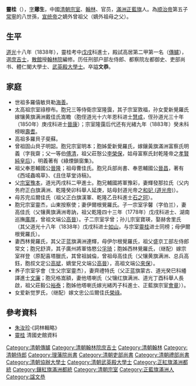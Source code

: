{{Refimprove|time=2022-04-03T05:01:07+00:00}}
{{满族姓名|[[爱新觉罗氏|爱新觉罗]]}}
'''靈桂'''（{{bd|1815年||1885年|catIdx=J金}}），[[表字|字]]'''薌生'''，中國[[清朝|清朝]][[宗室_(清朝)|宗室]]、[[翰林院|翰林]]、官员，[[正蓝旗|滿洲正藍旗]]人。為[[顺治帝|顺治帝]]第五子[[常颖|常寧]]的八世孫，[[溥仪|宣统帝]]之嫡外曾祖父（嫡外祖母之父）。

== 生平 ==
[[道光|道光]]十八年（1838年），靈桂考中[[戊戌|戊戌]]科進士，殿試高居第二甲第一名（[[傳臚|傳臚]]），選[[庶吉士|庶吉士]]，[[翰林院|散館]]授[[翰林院|翰林院]]編修。历任刑部户部左侍郎、都察院左都御史、吏部尚书、體仁閣大學士、[[武英殿大学士|武英殿大學士]]。卒謚'''文恭'''。

== 家庭 ==
*世祖多羅僖敏貝勒[[海善|海善]]。
*太高祖宗室祿穆布。胞兄三等侍衛宗室隆靄，其子宗室敦福，孙女愛新覺羅氏嫁镶黄旗满洲戴佳氏嵩瞻（胞侄道光十六年恩科进士[[慧成|慧成]]，侄孙道光三十年（1850年）庚戌科进士[[晉康|晉康]]）；宗室隆靄后代还有光緒九年（1883年）癸未科榜眼[[壽耆|壽耆]]。
*高祖多羅貝子斐蘇。
*曾祖固山貝子明韶。胞兄宗室明本；胞姊愛新覺羅氏，嫁鑲黃旗滿洲富察氏明義（字我齋；父一等伯[[傅清|傅清]]，祖父莊慤公[[李榮保|李榮保]]，姑母富察氏封乾隆帝之[[孝賢純皇后|孝賢純皇后]]），明義著有《綠煙鎖窗集》。
*祖父奉恩輔國公[[晉隆|晉隆]]；祖母曹佳氏。胞兄兵部尚書、奉恩輔國公[[晉昌|晉昌]]，著有《西域蟲鳴草》、《且住草堂诗稿》。
*父[[宗室豫本|宗室豫本]]，道光丙戌科二甲進士。胞兄輔國將軍豫彩，妻輝發那拉氏（父内务府正白旗满洲、乾隆癸卯科舉人延庚，姑母封道光帝之[[和妃_(道光帝)|和妃 (道光帝)]]）。
*母苏完瓜爾佳氏（祖父正白旗漢軍、乾隆乙丑科進士[[石之珂|石之珂]]）。
*胞兄宗室靈杰，山東按察使；妻伊爾根覺羅氏。子一宗室孚馨（字伯兰），妻高佳氏（父镶黄旗满洲粵訥，祖父乾隆四十三年（1778年）戊戌科进士、湖南巡撫[[廣厚|廣厚]]，曾祖文端公[[高晉|高晉]]）。子二宗室孚曾；孙儿宗室寶瑛，娶赫舍里氏（其父道光十八年（1838年）戊戌科进士[[如山|如山]]，与宗室[[靈桂|靈桂]]进士同榜；母伊爾根覺羅氏）。
*妻西林覺羅氏，其父正蓝旗满洲連輝，母伊尔根覺羅氏，祖父盛京工部左侍郎常文；胞兄舒濟，其子廣州將軍恪愍公[[孚琦|孚琦]]；胞姊西林覺羅氏，（继配）嫁宗室祥登（原配喜塔臘氏，其曾祖誠倫，曾祖母高佳氏（父镶黄旗满洲、总兵高鈺，胞叔文定公[[高斌|高斌]]，嫡堂兄文端公[[高晉|高晉]]），高祖文端公[[來保|來保]]）。
*养子宗室孚會（生父宗室靈杰），妻齊禮特氏（父正蓝旗蒙古、道光癸巳科繙譯進士[[文廉|文廉]]；胞兄格嵩額，妻他塔喇氏（父镶红旗满洲、道光丁酉科舉人長啟，祖父莊毅公[[裕泰|裕泰]]；胞姊他塔喇氏嫁光緒丙子科進士、正藍旗宗室[[會章|會章]]））。
*女爱新觉罗氏，（继配）嫁文忠公瓜爾佳氏[[榮祿|榮祿]]。

==參考資料==
*[[朱汝珍|朱汝珍]]·《詞林輯略》
*[http://npmhost.npm.gov.tw/ttscgi2/ttsquery?0:0:npmauac:TM%3D%C6F%AE%DB 靈桂] {{Wayback|url=http://npmhost.npm.gov.tw/ttscgi2/ttsquery?0:0:npmauac:TM%3D%C6F%AE%DB |date=20200415221422 }} 清國史館資料

{{道光十八年戊戌科殿試金榜}}
{{清朝入祀賢良祠}}
{{DEFAULTSORT:Ling靈}}
[[Category:清朝傳臚|Category:清朝傳臚]]
[[Category:清朝翰林院庶吉士|Category:清朝翰林院庶吉士]]
[[Category:清朝翰林|Category:清朝翰林]]
[[Category:清朝侍郎|Category:清朝侍郎]]
[[Category:理藩院尚書|Category:理藩院尚書]]
[[Category:清朝吏部尚書|Category:清朝吏部尚書]]
[[Category:清朝禮部尚書|Category:清朝禮部尚書]]
[[Category:清朝協辦大學士|Category:清朝協辦大學士]]
[[Category:清朝武英殿大學士|Category:清朝武英殿大學士]]
[[Category:正紅旗滿洲都統|Category:正紅旗滿洲都統]]
[[Category:鑲紅旗滿洲都統|Category:鑲紅旗滿洲都統]]
[[Category:清朝宗室|Category:清朝宗室]]
[[Category:正藍旗滿洲人|Category:正藍旗滿洲人]]
[[Category:諡文恭|Category:諡文恭]]
